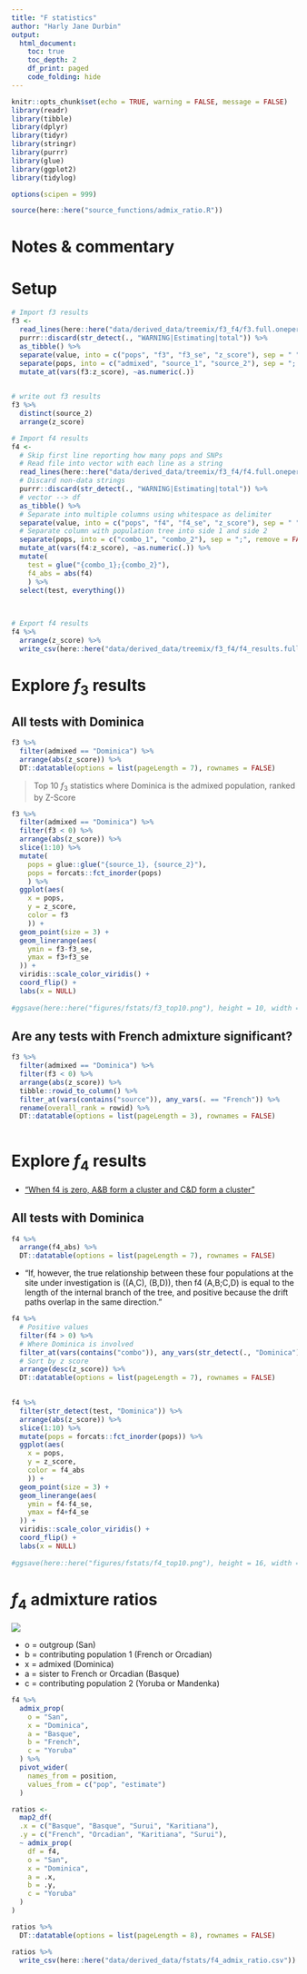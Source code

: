 ```yaml
---
title: "F statistics"
author: "Harly Jane Durbin"
output:
  html_document:
    toc: true
    toc_depth: 2
    df_print: paged
    code_folding: hide
---
```


```r
knitr::opts_chunk$set(echo = TRUE, warning = FALSE, message = FALSE)
library(readr)
library(tibble)
library(dplyr)
library(tidyr)
library(stringr)
library(purrr)
library(glue)
library(ggplot2)
library(tidylog)

options(scipen = 999)

source(here::here("source_functions/admix_ratio.R"))
```

# Notes & commentary


# Setup

```r

# Import f3 results
f3 <-
  read_lines(here::here("data/derived_data/treemix/f3_f4/f3.full.onepercent.txt"), skip = 1) %>%
  purrr::discard(str_detect(., "WARNING|Estimating|total")) %>% 
  as_tibble() %>% 
  separate(value, into = c("pops", "f3", "f3_se", "z_score"), sep = " ") %>% 
  separate(pops, into = c("admixed", "source_1", "source_2"), sep = ";|,") %>% 
  mutate_at(vars(f3:z_score), ~as.numeric(.))
  
```


```r
# write out f3 results
f3 %>% 
  distinct(source_2)
  arrange(z_score)
```

```r
# Import f4 results
f4 <-
  # Skip first line reporting how many pops and SNPs
  # Read file into vector with each line as a string
  read_lines(here::here("data/derived_data/treemix/f3_f4/f4.full.onepercent.txt"), skip = 1) %>%
  # Discard non-data strings
  purrr::discard(str_detect(., "WARNING|Estimating|total")) %>% 
  # vector --> df
  as_tibble() %>% 
  # Separate into multiple columns using whitespace as delimiter
  separate(value, into = c("pops", "f4", "f4_se", "z_score"), sep = " ") %>% 
  # Separate column with population tree into side 1 and side 2
  separate(pops, into = c("combo_1", "combo_2"), sep = ";", remove = FALSE) %>% 
  mutate_at(vars(f4:z_score), ~as.numeric(.)) %>% 
  mutate(
    test = glue("{combo_1};{combo_2}"),
    f4_abs = abs(f4)
    ) %>% 
  select(test, everything())
  
  
```

```r
# Export f4 results
f4 %>% 
  arrange(z_score) %>% 
  write_csv(here::here("data/derived_data/treemix/f3_f4/f4_results.full.onepercent.csv"))
```


# Explore $f_3$ results

## All tests with Dominica

```r
f3 %>% 
  filter(admixed == "Dominica") %>% 
  arrange(abs(z_score)) %>% 
  DT::datatable(options = list(pageLength = 7), rownames = FALSE)
```

> Top 10 $f_3$ statistics where Dominica is the admixed population, ranked by Z-Score

```r

f3 %>% 
  filter(admixed == "Dominica") %>% 
  filter(f3 < 0) %>% 
  arrange(abs(z_score)) %>% 
  slice(1:10) %>% 
  mutate(
    pops = glue::glue("{source_1}, {source_2}"),
    pops = forcats::fct_inorder(pops)
    ) %>% 
  ggplot(aes(
    x = pops,
    y = z_score, 
    color = f3
    )) +
  geom_point(size = 3) +
  geom_linerange(aes(
    ymin = f3-f3_se,
    ymax = f3+f3_se
  )) +
  viridis::scale_color_viridis() +
  coord_flip() +
  labs(x = NULL)
    
#ggsave(here::here("figures/fstats/f3_top10.png"), height = 10, width = 8)
```

## Are any tests with French admixture significant? 

```r
f3 %>% 
  filter(admixed == "Dominica") %>% 
  filter(f3 < 0) %>% 
  arrange(abs(z_score)) %>% 
  tibble::rowid_to_column() %>% 
  filter_at(vars(contains("source")), any_vars(. == "French")) %>% 
  rename(overall_rank = rowid) %>% 
  DT::datatable(options = list(pageLength = 3), rownames = FALSE)
  
```




# Explore $f_4$ results

* ["When f4 is zero, A&B form a cluster and C&D form a cluster"](https://digitalcommons.wayne.edu/cgi/viewcontent.cgi?article=1113&context=humbiol_preprints)

## All tests with Dominica

```r
f4 %>% 
  arrange(f4_abs) %>% 
  DT::datatable(options = list(pageLength = 7), rownames = FALSE)
```

* "If, however, the true relationship between these four populations at the site under investigation is ((A,C), (B,D)), then f4 (A,B;C,D) is equal to the length of the internal branch of the tree, and positive because the drift paths overlap in the same direction."

```r
f4 %>% 
  # Positive values
  filter(f4 > 0) %>% 
  # Where Dominica is involved
  filter_at(vars(contains("combo")), any_vars(str_detect(., "Dominica"))) %>% 
  # Sort by z score
  arrange(desc(z_score)) %>% 
  DT::datatable(options = list(pageLength = 7), rownames = FALSE)
  
```

```r

f4 %>% 
  filter(str_detect(test, "Dominica")) %>% 
  arrange(abs(z_score)) %>% 
  slice(1:10) %>% 
  mutate(pops = forcats::fct_inorder(pops)) %>% 
  ggplot(aes(
    x = pops,
    y = z_score, 
    color = f4_abs
    )) +
  geom_point(size = 3) +
  geom_linerange(aes(
    ymin = f4-f4_se,
    ymax = f4+f4_se
  )) +
  viridis::scale_color_viridis() +
  coord_flip() +
  labs(x = NULL)
    
#ggsave(here::here("figures/fstats/f4_top10.png"), height = 16, width = 10)
```

# $f_4$ admixture ratios

![](../data/raw_data/f4.png)

* o = outgroup (San)
* b = contributing population 1 (French or Orcadian)
* x = admixed (Dominica)
* a = sister to French or Orcadian (Basque)
* c = contributing population 2 (Yoruba or Mandenka)

```r
f4 %>% 
  admix_prop(
    o = "San",
    x = "Dominica",
    a = "Basque",
    b = "French",
    c = "Yoruba"
  ) %>% 
  pivot_wider(
    names_from = position, 
    values_from = c("pop", "estimate")
  )

```


```r
ratios <-
  map2_df(
  .x = c("Basque", "Basque", "Surui", "Karitiana"),
  .y = c("French", "Orcadian", "Karitiana", "Surui"),
  ~ admix_prop(
    df = f4,
    o = "San",
    x = "Dominica",
    a = .x,
    b = .y,
    c = "Yoruba"
  )
) 

ratios %>% 
  DT::datatable(options = list(pageLength = 8), rownames = FALSE)
```

```r
ratios %>% 
  write_csv(here::here("data/derived_data/fstats/f4_admix_ratio.csv"))
```



